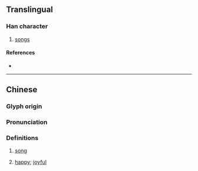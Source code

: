 {{character info}}
==Translingual==

===Han character===
{{Han char|rn=76|rad=欠|as=09|sn=13|four=87280|canj=ONNO|ids=⿰俞欠}}

# [[song]]s

====References====
* {{Han ref|kx=0570.170|dkj=16143|hdz=32146.070|uh=6B48|ud=27464|bh=DDF9|bd=56825}}

----

==Chinese==
{{zh-forms}}

===Glyph origin===
{{Han etym}}

===Pronunciation===
{{zh-pron
|m=yú
|c=jyu4
|mc=y
|oc=y
|ma=
|cat=n
}}

===Definitions===
{{zh-hanzi}}

# {{lb|zh|literary}} [[song]]
# {{lb|zh|literary}} [[happy]]; [[joyful]]
